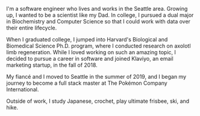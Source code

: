 I'm a software engineer who lives and works in the Seattle area.
Growing up, I wanted to be a scientist like my Dad. In college, I pursued
a dual major in Biochemistry and Computer Science so that I could work
with data over their entire lifecycle.

When I graduated college, I jumped into Harvard's Biological and
Biomedical Science Ph.D. program, where I conducted research on axolotl
limb regeneration. While I loved working on such an amazing topic, I
decided to pursue a career in software and joined Klaviyo, an email marketing startup, in the fall of 2018.

My fiancé and I moved to Seattle in the summer of 2019, and I began
my journey to become a full stack master at The Pokémon Company International.

Outside of work, I study Japanese, crochet, play ultimate frisbee, ski,
and hike.
